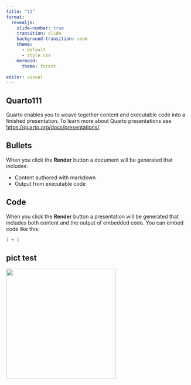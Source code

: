 ```yaml
---
title: "t2"
format: 
  revealjs:
    slide-number: true
    transition: slide
    background-transition: zoom
    theme: 
      - default
      - style.css
    mermaid:
      theme: forest

editor: visual
---
```


## Quarto111

Quarto enables you to weave together content and executable code into a finished presentation. To learn more about Quarto presentations see <https://quarto.org/docs/presentations/>.

## Bullets

When you click the **Render** button a document will be generated that includes:

-   Content authored with markdown
-   Output from executable code

## Code

When you click the **Render** button a presentation will be generated that includes both content and the output of embedded code. You can embed code like this:

```r
1 + 1
```

## pict test 
![](IMG/Asset 2.png){width="300" fig-align="center"}